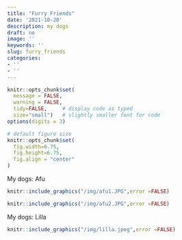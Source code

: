 ```yaml
---
title: "Furry Friends"
date: '2021-10-20'
description: my dogs
draft: no
image: ''
keywords: ''
slug: furry_friends
categories:
- ''
- ''
---
```



```r
knitr::opts_chunk$set(
  message = FALSE, 
  warning = FALSE, 
  tidy=FALSE,     # display code as typed
  size="small")   # slightly smaller font for code
options(digits = 3)

# default figure size
knitr::opts_chunk$set(
  fig.width=6.75, 
  fig.height=6.75,
  fig.align = "center"
)
```

My dogs: Afu 
```r
knitr::include_graphics("/img/afu1.JPG",error =FALSE)     
```

```r
knitr::include_graphics("/img/afu2.JPG",error =FALSE)     
```

My dogs: Lilla 
```r
knitr::include_graphics("/img/lilla.jpeg",error =FALSE)     
```
